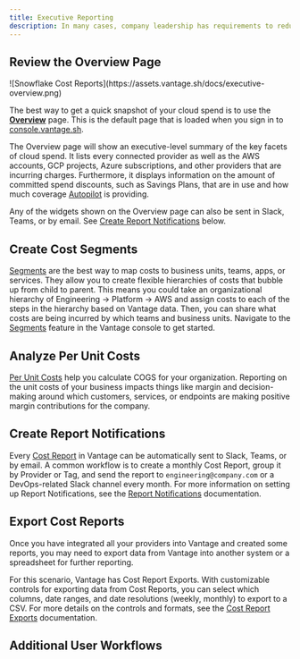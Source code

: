 ```yaml
---
title: Executive Reporting
description: In many cases, company leadership has requirements to reduce cloud spend or develop strategic initiatives related to cost. Vantage provides a suite of tools, built for enterprises to understand where their cloud spending is going, how it is impacting their business, and how to report it for decision-making purposes.
---
```


## Review the Overview Page

<Frame>
![Snowflake Cost Reports](https://assets.vantage.sh/docs/executive-overview.png)
</Frame>

The best way to get a quick snapshot of your cloud spend is to use the [**Overview**](/overview) page. This is the default page that is loaded when you sign in to [console.vantage.sh](https://console.vantage.sh/).

The Overview page will show an executive-level summary of the key facets of cloud spend. It lists every connected provider as well as the AWS accounts, GCP projects, Azure subscriptions, and other providers that are incurring charges. Furthermore, it displays information on the amount of committed spend discounts, such as Savings Plans, that are in use and how much coverage [Autopilot](/autopilot) is providing.

Any of the widgets shown on the Overview page can also be sent in Slack, Teams, or by email. See [Create Report Notifications](/executive_reporting#create-cost-report-notifications) below.

## Create Cost Segments

[Segments](/segments) are the best way to map costs to business units, teams, apps, or services. They allow you to create flexible hierarchies of costs that bubble up from child to parent. This means you could take an organizational hierarchy of Engineering -> Platform -> AWS and assign costs to each of the steps in the hierarchy based on Vantage data. Then, you can share what costs are being incurred by which teams and business units. Navigate to the [Segments](https://console.vantage.sh/segments) feature in the Vantage console to get started.

## Analyze Per Unit Costs

[Per Unit Costs](/per_unit_costs) help you calculate COGS for your organization. Reporting on the unit costs of your business impacts things like margin and decision-making around which customers, services, or endpoints are making positive margin contributions for the company.

## Create Report Notifications

Every [Cost Report](/cost_reports) in Vantage can be automatically sent to Slack, Teams, or by email. A common workflow is to create a monthly Cost Report, group it by Provider or Tag, and send the report to `engineering@company.com` or a DevOps-related Slack channel every month. For more information on setting up Report Notifications, see the [Report Notifications](/report_notifications) documentation.

## Export Cost Reports

Once you have integrated all your providers into Vantage and created some reports, you may need to export data from Vantage into another system or a spreadsheet for further reporting.

For this scenario, Vantage has Cost Report Exports. With customizable controls for exporting data from Cost Reports, you can select which columns, date ranges, and date resolutions (weekly, monthly) to export to a CSV. For more details on the controls and formats, see the [Cost Report Exports](/cost_reports#exporting-cost-reports) documentation.

## Additional User Workflows

<Columns cols={2}>
<Card title="Team Accountability" icon="users" href="/team_accountability" horizontal />

<Card title="Find Hidden Costs" icon="magnifying-glass" href="/hidden_costs" horizontal />
</Columns>

